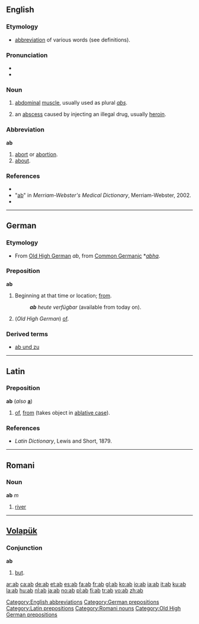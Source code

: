 {{see|ab-|Ab|AB}}
==English==

===Etymology===
* [[abbreviation]] of various words (see definitions).

===Pronunciation===
*{{IPA|/æb/}}
*{{rhymes|æb}}

===Noun===
{{en-noun}}

# [[abdominal]] [[muscle]], usually used as plural ''[[abs]]''.
# {{slang}} an [[abscess]] caused by injecting an illegal drug, usually [[heroin]].

===Abbreviation===
'''ab'''

# [[abort]] or [[abortion]].
# [[about]].

===References===
* {{R:American Heritage 2000|ab}}
* "[http://dictionary.reference.com/browse/ab ab]" in ''Merriam-Webster's Medical Dictionary'', Merriam-Webster, 2002.
* {{R:Dictionary.com|ab}}

[[Category:English abbreviations]]

----

==German==

===Etymology===
* From [[Old High German]] ''ab'', from [[Common Germanic]] *''[[abha]]''.

===Preposition===
'''ab'''

# Beginning at that time or location; [[from]].
#: '''''ab''' heute verfügbar'' (available from today on).
# (''Old High German'') [[of]].

===Derived terms===
* [[ab und zu]]

[[Category:German prepositions]]

----

==Latin==

===Preposition===
'''ab''' (''also'' '''[[a]]''')

# [[of]], [[from]] (takes object in [[ablative case]]).

===References===
* ''Latin Dictionary'', Lewis and Short, 1879.

[[Category:Latin prepositions]]

----

==Romani==

===Noun===
'''ab''' ''m''

# [[river]]

[[Category:Romani nouns]]

----

==[[Volapük]]==

===Conjunction===
'''ab'''

# [[but]].

[[Category:Old High German prepositions]]

[[ar:ab]]
[[ca:ab]]
[[de:ab]]
[[et:ab]]
[[es:ab]]
[[fa:ab]]
[[fr:ab]]
[[gl:ab]]
[[ko:ab]]
[[io:ab]]
[[ia:ab]]
[[it:ab]]
[[ku:ab]]
[[la:ab]]
[[hu:ab]]
[[nl:ab]]
[[ja:ab]]
[[no:ab]]
[[pl:ab]]
[[fi:ab]]
[[tr:ab]]
[[vo:ab]]
[[zh:ab]]